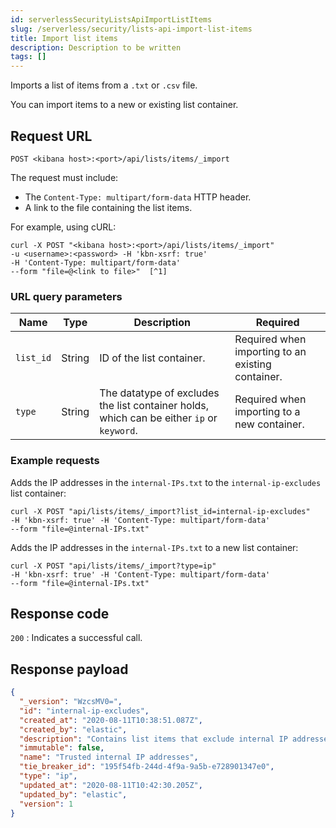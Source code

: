 ```yaml
---
id: serverlessSecurityListsApiImportListItems
slug: /serverless/security/lists-api-import-list-items
title: Import list items
description: Description to be written
tags: []
---
```


<div id="lists-api-import-list-items"></div>

Imports a list of items from a `.txt` or `.csv` file.

You can import items to a new or existing
<DocLink id="serverlessSecurityListsApiCreateContainer">list container</DocLink>.

## Request URL

`POST <kibana host>:<port>/api/lists/items/_import`

The request must include:

* The `Content-Type: multipart/form-data` HTTP header.
* A link to the file containing the list items.

For example, using cURL:

```console
curl -X POST "<kibana host>:<port>/api/lists/items/_import"
-u <username>:<password> -H 'kbn-xsrf: true'
-H 'Content-Type: multipart/form-data'
--form "file=@<link to file>"  [^1]
```
[^1]: The relative link to the file containing the list items.

### URL query parameters

| Name | Type | Description | Required |
|---|---|---|---|
| `list_id` | String | ID of the <DocLink id="serverlessSecurityListsApiCreateContainer">list container</DocLink>. | Required when importing to an existing container. |
| `type` | String | The datatype of excludes the list container holds, which can be either `ip` or `keyword`. | Required when importing to a new container. |

### Example requests

Adds the IP addresses in the `internal-IPs.txt` to the `internal-ip-excludes`
list container:

```console
curl -X POST "api/lists/items/_import?list_id=internal-ip-excludes"
-H 'kbn-xsrf: true' -H 'Content-Type: multipart/form-data'
--form "file=@internal-IPs.txt"
```

Adds the IP addresses in the `internal-IPs.txt` to a new list container:

```console
curl -X POST "api/lists/items/_import?type=ip"
-H 'kbn-xsrf: true' -H 'Content-Type: multipart/form-data'
--form "file=@internal-IPs.txt"
```

## Response code

`200` 
    : Indicates a successful call.

## Response payload

```json
{
  "_version": "WzcsMV0=",
  "id": "internal-ip-excludes",
  "created_at": "2020-08-11T10:38:51.087Z",
  "created_by": "elastic",
  "description": "Contains list items that exclude internal IP addresses from detection rule matches.",
  "immutable": false,
  "name": "Trusted internal IP addresses",
  "tie_breaker_id": "195f54fb-244d-4f9a-9a5b-e728901347e0",
  "type": "ip",
  "updated_at": "2020-08-11T10:42:30.205Z",
  "updated_by": "elastic",
  "version": 1
}
```
